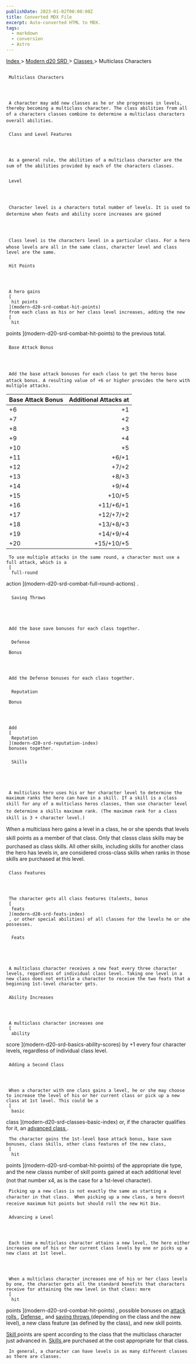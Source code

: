 ```yaml
---
publishDate: 2023-01-02T00:00:00Z
title: Converted MDX File
excerpt: Auto-converted HTML to MDX.
tags:
  - markdown
  - conversion
  - Astro
---
```







[
      Index
     ](-index)
     >
     [
      Modern d20 SRD
     ](modern-d20-srd-index)
     >
     [
      Classes
     ](modern-d20-srd-classes-index)
     > Multiclass Characters
    





## 
     Multiclass Characters
    



     A character may add new classes as he or she progresses in levels, thereby becoming a multiclass character. The class abilities from all of a characters classes combine to determine a multiclass characters overall abilities.
    


### 
     Class and Level Features
    



     As a general rule, the abilities of a multiclass character are the sum of the abilities provided by each of the characters classes.
    


### 
     Level
    



     Character level is a characters total number of levels. It is used to determine when feats and ability score increases are gained
    



     Class level is the characters level in a particular class. For a hero whose levels are all in the same class, character level and class level are the same.
    


### 
     Hit Points
    



     A hero gains
     [
      hit points
     ](modern-d20-srd-combat-hit-points)
     from each class as his or her class level increases, adding the new
     [
      hit
  points
     ](modern-d20-srd-combat-hit-points)
     to the previous total.
    


### 
     Base Attack Bonus
    



     Add the base attack bonuses for each class to get the heros base attack bonus. A resulting value of +6 or higher provides the hero with multiple attacks.
    


| Base Attack Bonus | Additional Attacks at |
| :------------------- | -----------------------: |
| +6 | +1 |
| +7 | +2 |
| +8 | +3 |
| +9 | +4 |
| +10 | +5 |
| +11 | +6/+1 |
| +12 | +7/+2 |
| +13 | +8/+3 |
| +14 | +9/+4 |
| +15 | +10/+5 |
| +16 | +11/+6/+1 |
| +17 | +12/+7/+2 |
| +18 | +13/+8/+3 |
| +19 | +14/+9/+4 |
| +20 | +15/+10/+5 |




     To use multiple attacks in the same round, a character must use a full attack, which is a
     [
      full-round
  action
     ](modern-d20-srd-combat-full-round-actions)
     .
    


### 

      Saving Throws
     




     Add the base save bonuses for each class together.
    


### 

      Defense
     
     Bonus
    



     Add the Defense bonuses for each class together.
    


### 

      Reputation
     
     Bonus
    



     Add
     [
      Reputation
     ](modern-d20-srd-reputation-index)
     bonuses together.
    


### 

      Skills
     




     A multiclass hero uses his or her character level to determine the maximum ranks the hero can have in a skill. If a skill is a class skill for any of a multiclass heros classes, then use character level to determine a skills maximum rank. (The maximum rank for a class skill is 3 + character level.)
When a multiclass hero gains a level in a class, he or she spends that levels skill points as a member of that class. Only that classs class skills may be purchased as class skills. All other skills, including skills for another class the hero has levels in, are considered cross-class skills when ranks in those skills are purchased at this level.
    


### 
     Class Features
    



     The character gets all class features (talents, bonus
     [
      feats
     ](modern-d20-srd-feats-index)
     , or other special abilities) of all classes for the levels he or she possesses.
    


### 

      Feats
     




     A multiclass character receives a new feat every three character levels, regardless of individual class level. Taking one level in a new class does not entitle a character to receive the two feats that a beginning 1st-level character gets.
    


### 
     Ability Increases
    



     A multiclass character increases one
     [
      ability
  score
     ](modern-d20-srd-basics-ability-scores)
     by +1 every four character levels, regardless of individual class level.
    


### 
     Adding a Second Class
    



     When a character with one class gains a level, he or she may choose to increase the level of his or her current class or pick up a new class at 1st level. This could be a
     [
      basic
  class
     ](modern-d20-srd-classes-basic-index)
     or, if the character qualifies for it, an
     [
      advanced
  class
     ](modern-d20-srd-classes-advanced-index)
     .
    



     The character gains the 1st-level base attack bonus, base save bonuses, class skills, other class features of the new class,
     [
      hit
  points
     ](modern-d20-srd-combat-hit-points)
     of the appropriate die type, and the new classs number of skill points gained at each additional level (not that number x4, as is the case for a 1st-level character).
    



     Picking up a new class is not exactly the same as starting a character in that class.  When picking up a new class, a hero doesnt receive maximum hit points but should roll the new Hit Die.
    


### 
     Advancing a Level
    



     Each time a multiclass character attains a new level, the hero either increases one of his or her current class levels by one or picks up a new class at 1st level.
    



     When a multiclass character increases one of his or her class levels by one, the character gets all the standard benefits that characters receive for attaining the new level in that class: more
     [
      hit
  points
     ](modern-d20-srd-combat-hit-points)
     , possible bonuses on
     [
      attack
  rolls
     ](modern-d20-srd-combat-attack-roll)
     ,
     [
      Defense
     ](modern-d20-srd-combat-defense)
     , and
     [
      saving
  throws
     ](modern-d20-srd-basics-saving-throws)
     (depending on the class and the new level), a new class feature (as defined by the class), and new skill points.
    



[
      Skill
     ](modern-d20-srd-skills-index)
     points are spent according to the class that the multiclass character just advanced in.
     [
      Skills
     ](modern-d20-srd-skills-index)
     are purchased at the cost appropriate for that class.
    



     In general, a character can have levels in as many different classes as there are classes.
    




